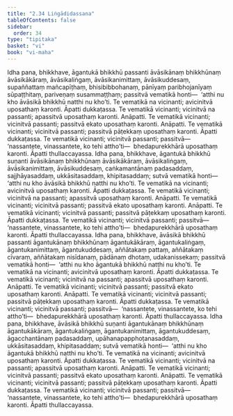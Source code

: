 ```yaml
---
title: "2.34 Liṅgādidassana"
tableOfContents: false
sidebar:
  order: 34
type: "tipitaka"
basket: "vi"
book: "vi-maha"
---
```



<DynamicBreadcrumb />

<Division number="179" book="vi-maha" e="ch" v="3" p="185">

<Paragraph number="780" book="vi-maha">
Idha pana, bhikkhave, āgantukā bhikkhū passanti āvāsikānaṃ bhikkhūnaṃ āvāsikākāraṃ, āvāsikaliṅgaṃ, āvāsikanimittaṃ, āvāsikuddesaṃ, supaññattaṃ mañcapīṭhaṃ, bhisibibbohanaṃ, pānīyaṃ paribhojanīyaṃ sūpaṭṭhitaṃ, pariveṇaṃ susammaṭṭhaṃ; passitvā vematikā honti—  ‘atthi nu kho āvāsikā bhikkhū natthi nu kho’ti. Te vematikā na vicinanti; avicinitvā uposathaṃ karonti. Āpatti dukkaṭassa. Te vematikā vicinanti; vicinitvā na passanti; apassitvā uposathaṃ karonti. Anāpatti. Te vematikā vicinanti; vicinitvā passanti; passitvā ekato uposathaṃ karonti. Anāpatti. Te vematikā vicinanti; vicinitvā passanti; passitvā pāṭekkaṃ uposathaṃ karonti. Āpatti dukkaṭassa. Te vematikā vicinanti; vicinitvā passanti; passitvā—  ‘nassantete, vinassantete, ko tehi attho’ti—  bhedapurekkhārā uposathaṃ karonti. Āpatti thullaccayassa.
</Paragraph>

<Paragraph number="781" book="vi-maha">
Idha pana, bhikkhave, āgantukā bhikkhū suṇanti āvāsikānaṃ bhikkhūnaṃ āvāsikākāraṃ, āvāsikaliṅgaṃ, āvāsikanimittaṃ, āvāsikuddesaṃ, caṅkamantānaṃ padasaddaṃ, sajjhāyasaddaṃ, ukkāsitasaddaṃ, khipitasaddaṃ; sutvā vematikā honti—  ‘atthi nu kho āvāsikā bhikkhū natthi nu kho’ti. Te vematikā na vicinanti; avicinitvā uposathaṃ karonti. Āpatti dukkaṭassa. Te vematikā vicinanti; vicinitvā na passanti; apassitvā uposathaṃ karonti. Anāpatti. Te vematikā vicinanti; vicinitvā passanti; passitvā ekato uposathaṃ karonti. Anāpatti. Te vematikā vicinanti; vicinitvā passanti; passitvā pāṭekkaṃ uposathaṃ karonti. Āpatti dukkaṭassa. Te vematikā vicinanti; vicinitvā passanti; passitvā—  ‘nassantete, vinassantete, ko tehi attho’ti—  bhedapurekkhārā uposathaṃ karonti. Āpatti thullaccayassa.
</Paragraph>

<Paragraph number="782" book="vi-maha">
Idha pana, bhikkhave, āvāsikā bhikkhū passanti āgantukānaṃ bhikkhūnaṃ āgantukākāraṃ, āgantukaliṅgaṃ, āgantukanimittaṃ, āgantukuddesaṃ, aññātakaṃ pattaṃ, aññātakaṃ cīvaraṃ, aññātakaṃ nisīdanaṃ, pādānaṃ dhotaṃ, udakanissekaṃ; passitvā vematikā honti—  ‘atthi nu kho āgantukā bhikkhū natthi nu kho’ti. Te vematikā na vicinanti; avicinitvā uposathaṃ karonti. Āpatti dukkaṭassa. Te vematikā vicinanti; vicinitvā na passanti; apassitvā uposathaṃ karonti. Anāpatti. Te vematikā vicinanti; vicinitvā passanti; passitvā ekato uposathaṃ karonti. Anāpatti. Te vematikā vicinanti; vicinitvā passanti; passitvā pāṭekkaṃ uposathaṃ karonti. Āpatti dukkaṭassa. Te vematikā vicinanti; vicinitvā passanti; passitvā—  ‘nassantete, vinassantete, ko tehi attho’ti—  bhedapurekkhārā uposathaṃ karonti. Āpatti thullaccayassa.
</Paragraph>

<Paragraph number="783" book="vi-maha">
Idha pana, bhikkhave, āvāsikā bhikkhū suṇanti āgantukānaṃ bhikkhūnaṃ āgantukākāraṃ, āgantukaliṅgaṃ, āgantukanimittaṃ, āgantukuddesaṃ, āgacchantānaṃ padasaddaṃ, upāhanapapphoṭanasaddaṃ, ukkāsitasaddaṃ, khipitasaddaṃ; sutvā vematikā honti—  ‘atthi nu kho āgantukā bhikkhū natthi nu kho’ti. Te vematikā na vicinanti; avicinitvā uposathaṃ karonti. Āpatti dukkaṭassa. Te vematikā vicinanti; vicinitvā na passanti; apassitvā uposathaṃ karonti. Anāpatti. Te vematikā vicinanti; vicinitvā passanti; passitvā ekato uposathaṃ karonti. Anāpatti. Te vematikā vicinanti; vicinitvā passanti; passitvā pāṭekkaṃ uposathaṃ karonti. Āpatti dukkaṭassa. Te vematikā vicinanti; vicinitvā passanti; passitvā—  ‘nassantete, vinassantete, ko tehi attho’ti—  bhedapurekkhārā uposathaṃ karonti. Āpatti thullaccayassa.
</Paragraph>
</Division>